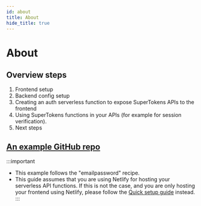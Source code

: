 ```yaml
---
id: about
title: About
hide_title: true
---
```


<!-- COPY DOCS -->
<!-- ./thirdpartyemailpassword/serverless/with-netlify/about.mdx -->

# About

## Overview steps

1. Frontend setup
2. Backend config setup
3. Creating an auth serverless function to expose SuperTokens APIs to the frontend
4. Using SuperTokens functions in your APIs (for example for session verification).
5. Next steps

## [An example GitHub repo](https://github.com/supertokens/supertokens-auth-react/tree/master/examples/with-netlify) 

:::important
- This example follows the "emailpassword" recipe.
- This guide assumes that you are using Netlify for hosting your serverless API functions. If this is not the case, and you are only hosting your frontend using Netlify, please follow the [Quick setup guide](../../quick-setup/frontend) instead.
:::
